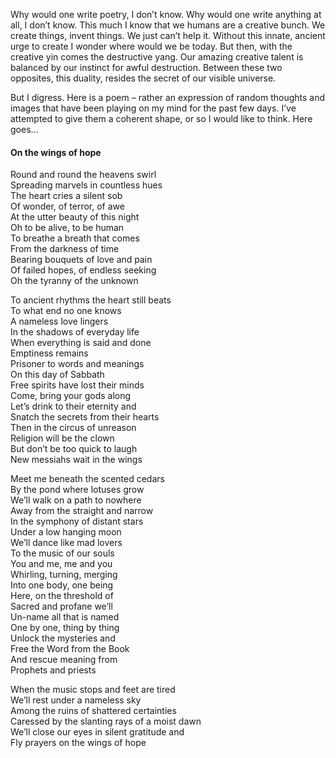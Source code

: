 <div className="">

<p>Why would one write poetry, I don’t know. Why would one write anything at all, I don’t know. This much I know that we humans are a creative bunch. We create things, invent things. We just can&#8217;t help it. Without this innate, ancient urge to create I wonder where would we be today. But then, with the creative yin comes the destructive yang. Our amazing creative talent is balanced by our instinct for awful destruction. Between these two opposites, this duality, resides the secret of our visible universe. <span id="more-998"></span></p>
<p>But I digress. Here is a poem &#8211; rather an expression of random thoughts and images that have been playing on my mind for the past few days. I&#8217;ve attempted to give them a coherent shape, or so I would like to think. Here goes&#8230; </p>
<h4>On the wings of hope</h4>
<p>Round and round the heavens swirl<br />
Spreading marvels in countless hues<br />
The heart cries a silent sob<br />
Of wonder, of terror, of awe<br />
At the utter beauty of this night<br />
Oh to be alive, to be human<br />
To breathe a breath that comes<br />
From the darkness of time<br />
Bearing bouquets of love and pain<br />
Of failed hopes, of endless seeking<br />
Oh the tyranny of the unknown</p>
<p>To ancient rhythms the heart still beats<br />
To what end no one knows<br />
A nameless love lingers<br />
In the shadows of everyday life<br />
When everything is said and done<br />
Emptiness remains<br />
Prisoner to words and meanings<br />
On this day of Sabbath<br />
Free spirits have lost their minds<br />
Come, bring your gods along<br />
Let’s drink to their eternity and<br />
Snatch the secrets from their hearts<br />
Then in the circus of unreason<br />
Religion will be the clown<br />
But don’t be too quick to laugh<br />
New messiahs wait in the wings</p>
<p>Meet me beneath the scented cedars<br />
By the pond where lotuses grow<br />
We’ll walk on a path to nowhere<br />
Away from the straight and narrow<br />
In the symphony of distant stars<br />
Under a low hanging moon<br />
We&#8217;ll dance like mad lovers<br />
To the music of our souls<br />
You and me, me and you<br />
Whirling, turning, merging<br />
Into one body, one being<br />
Here, on the threshold of<br />
Sacred and profane we’ll<br />
Un-name all that is named<br />
One by one, thing by thing<br />
Unlock the mysteries and<br />
Free the Word from the Book<br />
And rescue meaning from<br />
Prophets and priests</p>
<p>When the music stops and feet are tired<br />
We’ll rest under a nameless sky<br />
Among the ruins of shattered certainties<br />
Caressed by the slanting rays of a moist dawn<br />
We’ll close our eyes in silent gratitude and<br />
Fly prayers on the wings of hope</p>
</div>